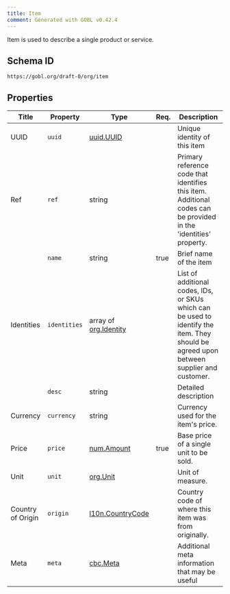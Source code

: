 ```yaml
---
title: Item
comment: Generated with GOBL v0.42.4
---
```


Item is used to describe a single product or service.

## Schema ID

`https://gobl.org/draft-0/org/item`

## Properties

| Title             | Property     | Type                                           | Req. | Description                                                                                                                              |
|-------------------|--------------|------------------------------------------------|------|------------------------------------------------------------------------------------------------------------------------------------------|
| UUID              | `uuid`       | [uuid.UUID](/draft-0/uuid/uuid)                |      | Unique identity of this item                                                                                                             |
| Ref               | `ref`        | string                                         |      | Primary reference code that identifies this item. Additional codes can be provided in the 'identities' property.                         |
|                   | `name`       | string                                         | true | Brief name of the item                                                                                                                   |
| Identities        | `identities` | array of [org.Identity](/draft-0/org/identity) |      | List of additional codes, IDs, or SKUs which can be used to identify the item. They should be agreed upon between supplier and customer. |
|                   | `desc`       | string                                         |      | Detailed description                                                                                                                     |
| Currency          | `currency`   | string                                         |      | Currency used for the item's price.                                                                                                      |
| Price             | `price`      | [num.Amount](/draft-0/num/amount)              | true | Base price of a single unit to be sold.                                                                                                  |
| Unit              | `unit`       | [org.Unit](/draft-0/org/unit)                  |      | Unit of measure.                                                                                                                         |
| Country of Origin | `origin`     | [l10n.CountryCode](/draft-0/l10n/country_code) |      | Country code of where this item was from originally.                                                                                     |
| Meta              | `meta`       | [cbc.Meta](/draft-0/cbc/meta)                  |      | Additional meta information that may be useful                                                                                           |

